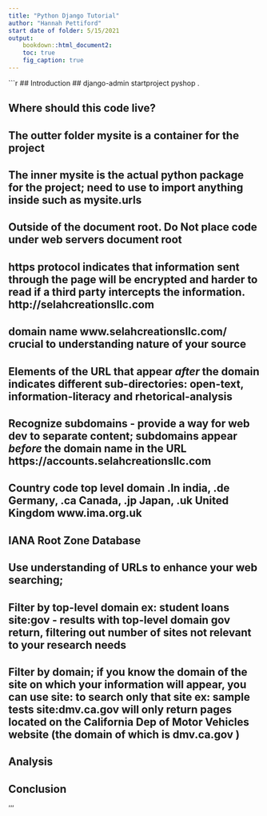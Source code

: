 ```yaml
---
title: "Python Django Tutorial" 
author: "Hannah Pettiford"
start date of folder: 5/15/2021
output: 
    bookdown::html_document2:
    toc: true
    fig_caption: true
---
```



```r
## Introduction
## django-admin startproject pyshop .


## Where should this code live?
## The outter folder mysite is a container for the project 
## The inner mysite is the actual python package for the project; need to use to import anything inside such as mysite.urls 
## Outside of the document root. Do Not place code under web servers document root

## https protocol indicates that information sent through the page will be encrypted and harder to read if a third party intercepts the information. **http://**selahcreationsllc.com 

## domain name www.**selahcreationsllc.com/** crucial to understanding nature of your source 

## Elements of the URL that appear *after* the domain indicates different sub-directories: open-text, information-literacy and rhetorical-analysis 

## Recognize subdomains - provide a way for web dev to separate content; subdomains appear *before* the domain name in the URL https://**accounts**.selahcreationsllc.com 

## Country code top level domain .In india, .de Germany, .ca Canada, .jp Japan, .uk United Kingdom www.ima.org.uk
## IANA Root Zone Database 
## Use understanding of URLs to enhance your web searching; 
## Filter by top-level domain ex: student loans site:gov - results with top-level domain gov return, filtering out number of sites not relevant to your research needs
## Filter by domain; if you know the domain of the site on which your information will appear, you can use **site:** to search only that site ex: sample tests site:dmv.ca.gov will only return pages located on the California Dep of Motor Vehicles website (the domain of which is dmv.ca.gov )


## Analysis 

## Conclusion 
'''

